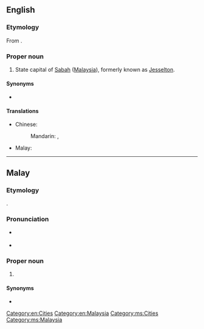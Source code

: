 ==English==
{{wikipedia}}

===Etymology===
From {{der|en|ms|Kota Kinabalu}}.

===Proper noun===
{{en-proper noun|head=Kota Kinabalu}}

# State capital of [[Sabah]] ([[Malaysia]]), formerly known as [[Jesselton]].

====Synonyms====
* {{l|en|Jesselton}}

====Translations====
{{trans-top|capital of Sabah}}
* Chinese:
*: Mandarin: {{t+|cmn|亞庇}}, {{t+|cmn|亚庇|tr=Yàbì}}
{{trans-mid}}
* Malay: {{t|ms|Kota Kinabalu}}
{{trans-bottom}}

[[Category:en:Cities]]
[[Category:en:Malaysia]]

----

==Malay==
{{wikipedia|lang=ms}}

===Etymology===
{{compound|ms|kota|gloss1=town|Kinabalu}}.

===Pronunciation===
* {{a|Johor-Selangor}} {{IPA|ms|/kotə kinabalu/}}
* {{a|Riau-Lingga}} {{IPA|ms|/kota kinabalau/}}

===Proper noun===
{{ms-proper noun|head=[[kota|Kota]] [[Kinabalu]]|j=کوتا کينابالو}}

# {{l|en|Kota Kinabalu}} {{qualifier|capital of Sabah}}

====Synonyms====
* {{l|ms|Jesselton}}

[[Category:ms:Cities]]
[[Category:ms:Malaysia]]